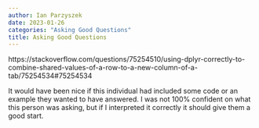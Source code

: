 ```yaml
---
author: Ian Parzyszek
date: 2023-01-26
categories: "Asking Good Questions"
title: Asking Good Questions
---
```


https://stackoverflow.com/questions/75254510/using-dplyr-correctly-to-combine-shared-values-of-a-row-to-a-new-column-of-a-tab/75254534#75254534

It would have been nice if this individual had included some code or an example they wanted to have answered. I was not 100% confident on what this person was asking, but if I interpreted it correctly it should give them a good start. 
